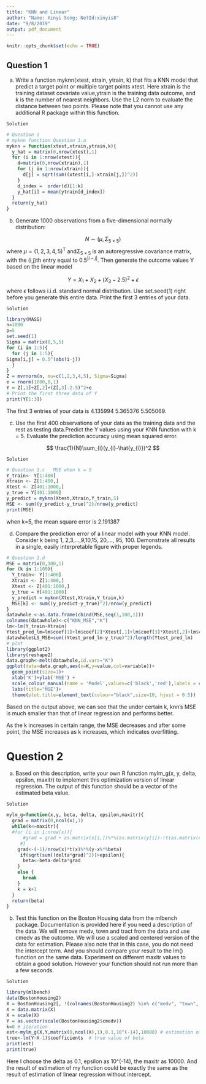 ```yaml
---
title: "KNN and Linear"
author: "Name: Xinyi Song; NetId:xinyis8"
date: "9/8/2019"
output: pdf_document
---
```


```r
knitr::opts_chunk$set(echo = TRUE)
```


## Question 1

a. Write a function myknn(xtest, xtrain, ytrain, k) that fits a KNN model that predict a target point or multiple target points xtest. Here xtrain is the training dataset covariate value,ytrain is the training data outcome, and k is the number of nearest neighbors. Use the L2 norm to evaluate the distance between two points. Please note that you cannot use any additional R package within this function.

`Solution`

```r
# Question 1 
# myknn function Question 1.a
myknn = function(xtest,xtrain,ytrain,k){
  y_hat = matrix(0,nrow(xtest),1)
  for (i in 1:nrow(xtest)){
    d=matrix(0,nrow(xtrain),1)
    for (j in 1:nrow(xtrain)){
      d[j] = sqrt(sum((xtest[i,]-xtrain[j,])^2))
    }
    d_index =  order(d)[1:k]
    y_hat[i] = mean(ytrain[d_index])
  }
  return(y_hat)
}
```

b. Generate 1000 observations from a five-dimensional normally distribution:

$$
N\sim(\mu,\Sigma_{5\times5})
$$
where $\mu = (1, 2, 3, 4, 5)^{\mathrm{T}}$ and$\Sigma_{5\times5}$ is an autoregressive covariance matrix, with the (i,j)th entry equal to $0.5^{|i-j|}$. Then generate the outcome values Y based on the linear model 

$$
Y=X_{1}+X_{2}+(X_{3}-2.5)^{2}+\epsilon
$$
where $\epsilon$ follows i.i.d. standard normal distribution. Use set.seed(1) right before you generate this entire data. Print the first 3 entries of your data.

`Solution`

```r
library(MASS)
n=1000
p=5
set.seed(1)
Sigma = matrix(0,5,5)
for (i in 1:5){
  for (j in 1:5){
Sigma[i,j] = 0.5^(abs(i-j))
  }
}
Z = mvrnorm(n, mu=c(1,2,3,4,5), Sigma=Sigma) 
e = rnorm(1000,0,1)
Y = Z[,1]+Z[,2]+(Z[,3]-2.5)^2+e
# Print the first three data of Y
print(Y[1:3])
```

The first 3 entries of your data is  4.135994 5.365376 5.505069.

c. Use the first 400 observations of your data as the training data and the rest as testing data.Predict the Y values using your KNN function with k = 5. Evaluate the prediction accuracy using mean squared error.

$$
\frac{1}{N}\sum_{i}(y_{i}-\hat{y_{i}})^2
$$

`Solution`

```r
# Question 1.c   MSE when k = 5
Y_train<- Y[1:400]
Xtrain <- Z[1:400,]
Xtest <- Z[401:1000,]
y_true = Y[401:1000]
y_predict = myknn(Xtest,Xtrain,Y_train,5)
MSE <- sum((y_predict-y_true)^2)/nrow(y_predict)
print(MSE) 
```
when k=5, the mean square error is 2.191387

d. Compare the prediction error of a linear model with your KNN model. Consider k being 1,
2,3,...,9,10,15, 20,..., 95, 100. Demonstrate all results in a single, easily interpretable figure with proper legends.


```r

# Question 1.d
MSE = matrix(0,100,1)
for (k in 1:100){
  Y_train<- Y[1:400]
  Xtrain <- Z[1:400,]
  Xtest <- Z[401:1000,]
  y_true = Y[401:1000]
  y_predict = myknn(Xtest,Xtrain,Y_train,k)
  MSE[k] <- sum((y_predict-y_true)^2)/nrow(y_predict)
}
datawhole <-as.data.frame(cbind(MSE,seq(1,100,1)))
colnames(datawhole)<-c("KNN_MSE","K")
lm<-lm(Y_train~Xtrain)
Ytest_pred_lm=lm$coef[1]+lm$coef[2]*Xtest[,1]+lm$coef[3]*Xtest[,2]+lm$coef[4]*Xtest[,3]+lm$coef[5]*Xtest[,4]+lm$coef[6]*Xtest[,5]
datawhole$LS_MSE=sum((Ytest_pred_lm-y_true)^2)/length(Ytest_pred_lm)
# plot
library(ggplot2)
library(reshape2)
data.graph<-melt(datawhole,id.vars="K")
ggplot(data=data.graph,aes(x=K,y=value,col=variable))+
  geom_point(size=1)+
  xlab('K')+ylab('MSE') +
  scale_colour_manual(name = 'Model',values=c('black','red'),labels = c('KNN_MSE','LS_MSE'))+
  labs(title="MSE")+
  theme(plot.title=element_text(colour="black",size=10, hjust = 0.5))
```

Based on the output above, we can see that the under certain k, knn's MSE is much smaller than that of linear regression and performs better. 

As the k increases in certain range, the MSE decreases and after some point, the MSE increases as k increases, which indicates overfitting. 

# Question 2

a. Based on this description, write your own R function mylm_g(x, y, delta, epsilon,
maxitr) to implement this optimization version of linear regression. The output of this function should be a vector of the estimated beta value.

`Solution`

```r
mylm_g=function(x,y, beta, delta, epsilon,maxitr){
  grad = matrix(0,ncol(x),1)
  while(k<=maxitr){
  #for (i in 1:nrow(x)){
      #grad = grad + as.matrix(x[i,])%*%(as.matrix(y[i])-(t(as.matrix(x[i,])))%*%beta)
     #}
    grad<-(-1)/nrow(x)*t(x)%*%(y-x%*%beta)
     if(sqrt(sum((delta*grad)^2))>epsilon){
      beta<-beta-delta*grad
    }
    else {
      break
    }
    k = k+1
  }
  return(beta)
}
```

b. Test this function on the Boston Housing data from the mlbench package. Documentation
is provided here if you need a description of the data. We will remove medv, town and tract from the data and use cmedv as the outcome. We will use a scaled and centered version of the data for estimation. Please also note that in this case, you do not need the intercept term. And you should compare your result to the lm() function on the same data. Experiment on different maxitr values to obtain a good solution. However your function should not run more than a few seconds.

`Solution`

```r
library(mlbench)
data(BostonHousing2)
X = BostonHousing2[, !(colnames(BostonHousing2) %in% c("medv", "town", "tract", "cmedv"))]
X = data.matrix(X)
X = scale(X)
Y = as.vector(scale(BostonHousing2$cmedv))
k=0 # iteration 
est<-mylm_g(X,Y,matrix(0,ncol(X),1),0.1,10^(-14),10000) # estimation of beta
true<-lm(Y~X-1)$coefficients  # true value of beta
print(est)
print(true)
```

Here I choose the delta as 0.1, epsilon as 10^(-14), the maxitr as 10000. And the result of estimation of my function could be exactly the same as the result of estimation of linear regression without intercept. 

